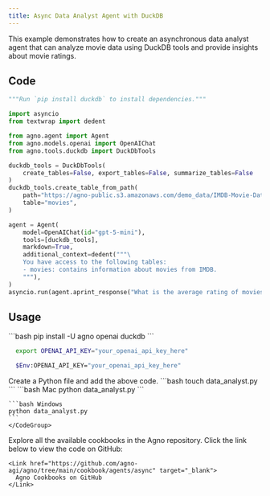 ```yaml
---
title: Async Data Analyst Agent with DuckDB
---
```


This example demonstrates how to create an asynchronous data analyst agent that can analyze movie data using DuckDB tools and provide insights about movie ratings.

## Code

```python data_analyst.py
"""Run `pip install duckdb` to install dependencies."""

import asyncio
from textwrap import dedent

from agno.agent import Agent
from agno.models.openai import OpenAIChat
from agno.tools.duckdb import DuckDbTools

duckdb_tools = DuckDbTools(
    create_tables=False, export_tables=False, summarize_tables=False
)
duckdb_tools.create_table_from_path(
    path="https://agno-public.s3.amazonaws.com/demo_data/IMDB-Movie-Data.csv",
    table="movies",
)

agent = Agent(
    model=OpenAIChat(id="gpt-5-mini"),
    tools=[duckdb_tools],
    markdown=True,
    additional_context=dedent("""\
    You have access to the following tables:
    - movies: contains information about movies from IMDB.
    """),
)
asyncio.run(agent.aprint_response("What is the average rating of movies?"))
```

## Usage

<Steps>
  <Snippet file="create-venv-step.mdx" />

  <Step title="Install libraries">
    ```bash
    pip install -U agno openai duckdb
    ```
  </Step>

  <Step title="Export your OpenAI API key">

  <CodeGroup>

  ```bash Mac/Linux
    export OPENAI_API_KEY="your_openai_api_key_here"
  ```

  ```bash Windows
    $Env:OPENAI_API_KEY="your_openai_api_key_here"
  ```
  </CodeGroup> 
</Step>

  <Step title="Create a Python file">
    Create a Python file and add the above code.
    ```bash
    touch data_analyst.py
    ```
  </Step>

  <Step title="Run Agent">
    <CodeGroup>
    ```bash Mac
    python data_analyst.py
    ```
    
    ```bash Windows
    python data_analyst.py
    ```
    </CodeGroup>
  </Step>

  <Step title="Find All Cookbooks">
    Explore all the available cookbooks in the Agno repository. Click the link below to view the code on GitHub:

    <Link href="https://github.com/agno-agi/agno/tree/main/cookbook/agents/async" target="_blank">
      Agno Cookbooks on GitHub
    </Link>
  </Step>
</Steps>